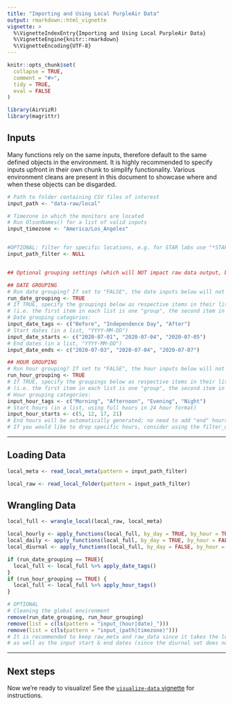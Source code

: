 ```yaml
---
title: "Importing and Using Local PurpleAir Data"
output: rmarkdown::html_vignette
vignette: >
  %\VignetteIndexEntry{Importing and Using Local PurpleAir Data}
  %\VignetteEngine{knitr::rmarkdown}
  %\VignetteEncoding{UTF-8}
---
```


```r
knitr::opts_chunk$set(
  collapse = TRUE,
  comment = "#>",
  tidy = TRUE,
  eval = FALSE
)
```

```r
library(AirVizR)
library(magrittr)
```

## Inputs

Many functions rely on the same inputs, therefore default to the same defined objects in the environment.
It is highly recommended to specify inputs upfront in their own chunk to simplify functionality.
Various environment cleans are present in this document to showcase where and when these objects can be disgarded.

```r
# Path to folder containing CSV files of interest
input_path <- "data-raw/local"

# Timezone in which the monitors are located
# Run OlsonNames() for a list of valid inputs
input_timezone <- "America/Los_Angeles"


#OPTIONAL: filter for specific locations, e.g. for STAR labs use "*STAR*" exactly. Use NULL otherwise
input_path_filter <- NULL


## Optional grouping settings (which will NOT impact raw data output, but can be useful when graphing!)

## DATE GROUPING
# Run date grouping? If set to "FALSE", the date inputs below will not matter (but will still appear in the environment)
run_date_grouping <- TRUE
# If TRUE, specify the groupings below as respective items in their lists. Dates that are not included in these ranges will be dropped.
# (i.e. the first item in each list is one "group", the second item in each list is another "group", etc.)
# Date grouping categories:
input_date_tags <- c("Before", "Independence Day", "After")
# Start dates (in a list, "YYYY-MM-DD")
input_date_starts <- c("2020-07-01", "2020-07-04", "2020-07-05")
# End dates (in a list, "YYYY-MM-DD")
input_date_ends <- c("2020-07-03", "2020-07-04", "2020-07-07")

## HOUR GROUPING
# Run hour grouping? If set to "FALSE", the hour inputs below will not matter (but will still appear in the environment)
run_hour_grouping <- TRUE
# If TRUE, specify the groupings below as respective items in their lists
# (i.e. the first item in each list is one "group", the second item in each list is another "group", etc.)
# Hour grouping categories:
input_hour_tags <- c("Morning", "Afternoon", "Evening", "Night")
# Start hours (in a list, using full hours in 24 hour format)
input_hour_starts <- c(5, 12, 17, 21)
# End hours will be automatically generated; no need to add "end" hours. This also means that no hours will be dropped.
# If you would like to drop specific hours, consider using the filter_df() function
```

---

## Loading Data

```r
local_meta <- read_local_meta(pattern = input_path_filter)

local_raw <- read_local_folder(pattern = input_path_filter)
```


## Wrangling Data


```r
local_full <- wrangle_local(local_raw, local_meta)

local_hourly <- apply_functions(local_full, by_day = TRUE, by_hour = TRUE)
local_daily <- apply_functions(local_full, by_day = TRUE, by_hour = FALSE)
local_diurnal <- apply_functions(local_full, by_day = FALSE, by_hour = TRUE)

if (run_date_grouping == TRUE){
  local_full <- local_full %>% apply_date_tags()
}
if (run_hour_grouping == TRUE) {
  local_full <- local_full %>% apply_hour_tags()
}
```

```r
# OPTIONAL
# Cleaning the global environment
remove(run_date_grouping, run_hour_grouping)
remove(list = c(ls(pattern = "input_(hour|date)_")))
remove(list = c(ls(pattern = "input_(path|timezone)")))
# It is recommended to keep raw_meta and raw_data since it takes the longest to load,
# as well as the input start & end dates (since the diurnal set does not contain date information)
```

---

## Next steps

Now we're ready to visualize! See the [`visualize-data` vignette](visualize-data.html) for instructions.
